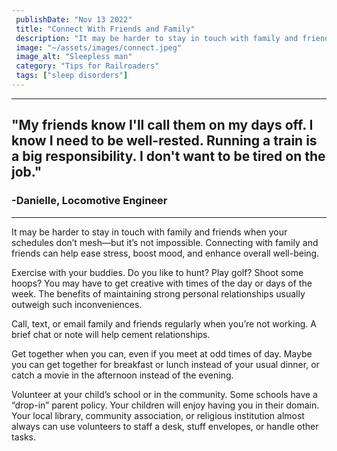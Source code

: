 ```yaml
---
 publishDate: "Nov 13 2022"
 title: "Connect With Friends and Family"
 description: "It may be harder to stay in touch with family and friends when your schedules don’t mesh—but it’s not impossible."
 image: "~/assets/images/connect.jpeg"
 image_alt: "Sleepless man"
 category: "Tips for Railroaders"
 tags: ["sleep disorders"]
---
```


----
## "My friends know I'll call them on my days off. I know I need to be well-rested. Running a train is a big responsibility. I don't want to be tired on the job." ##
### -Danielle, Locomotive Engineer ###
----

It may be harder to stay in touch with family and friends when your schedules don’t mesh—but it’s not impossible. Connecting with family and friends can help ease stress, boost mood, and enhance overall well-being. 

Exercise with your buddies. Do you like to hunt? Play golf? Shoot some hoops? You may have to get creative with times of the day or days of the week. The benefits of maintaining strong personal relationships usually outweigh such inconveniences.

Call, text, or email family and friends regularly when you’re not working. A brief chat or note will help cement relationships.

Get together when you can, even if you meet at odd times of day. Maybe you can get together for breakfast or lunch instead of your usual dinner, or catch a movie in the afternoon instead of the evening. 

Volunteer at your child’s school or in the community. Some schools have a “drop-in” parent policy. Your children will enjoy having you in their domain. Your local library, community association, or religious institution almost always can use volunteers to staff a desk, stuff envelopes, or handle other tasks.